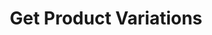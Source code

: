 ---
title: 'Get Product Variations'
openapi: "../openapi-products-v1.yaml GET /products/{product_id}/variations"
--- 